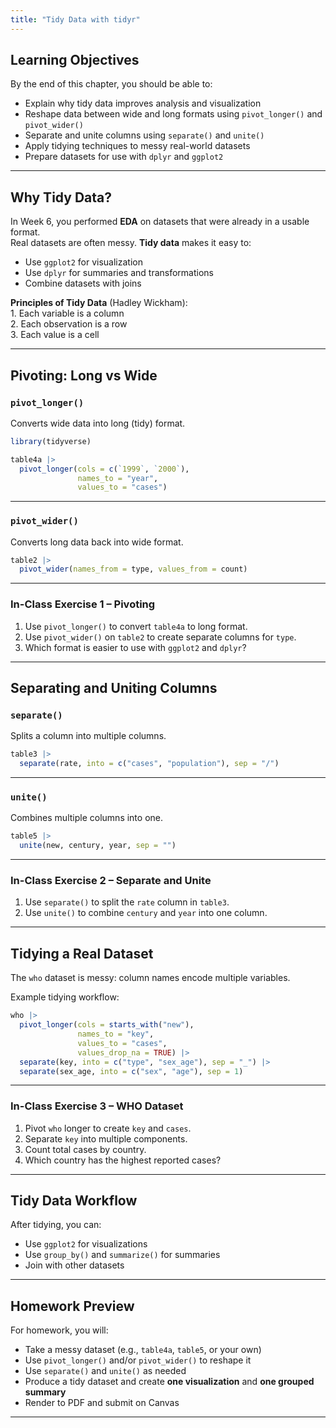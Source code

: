 ```yaml
---
title: "Tidy Data with tidyr"
---
```


## Learning Objectives

By the end of this chapter, you should be able to:

-   Explain why tidy data improves analysis and visualization
-   Reshape data between wide and long formats using `pivot_longer()` and `pivot_wider()`
-   Separate and unite columns using `separate()` and `unite()`
-   Apply tidying techniques to messy real-world datasets
-   Prepare datasets for use with `dplyr` and `ggplot2`

------------------------------------------------------------------------

## Why Tidy Data?

In Week 6, you performed **EDA** on datasets that were already in a usable format.\
Real datasets are often messy. **Tidy data** makes it easy to:

-   Use `ggplot2` for visualization\
-   Use `dplyr` for summaries and transformations\
-   Combine datasets with joins

**Principles of Tidy Data** (Hadley Wickham):\
1. Each variable is a column\
2. Each observation is a row\
3. Each value is a cell

------------------------------------------------------------------------

## Pivoting: Long vs Wide

### `pivot_longer()`

Converts wide data into long (tidy) format.

```r
library(tidyverse)

table4a |>
  pivot_longer(cols = c(`1999`, `2000`),
               names_to = "year",
               values_to = "cases")
```

------------------------------------------------------------------------

### `pivot_wider()`

Converts long data back into wide format.

```r
table2 |>
  pivot_wider(names_from = type, values_from = count)
```

------------------------------------------------------------------------

### In-Class Exercise 1 – Pivoting

1.  Use `pivot_longer()` to convert `table4a` to long format.\
2.  Use `pivot_wider()` on `table2` to create separate columns for `type`.\
3.  Which format is easier to use with `ggplot2` and `dplyr`?

------------------------------------------------------------------------

## Separating and Uniting Columns

### `separate()`

Splits a column into multiple columns.

```r
table3 |>
  separate(rate, into = c("cases", "population"), sep = "/")
```

------------------------------------------------------------------------

### `unite()`

Combines multiple columns into one.

```r
table5 |>
  unite(new, century, year, sep = "")
```

------------------------------------------------------------------------

### In-Class Exercise 2 – Separate and Unite

1.  Use `separate()` to split the `rate` column in `table3`.\
2.  Use `unite()` to combine `century` and `year` into one column.

------------------------------------------------------------------------

## Tidying a Real Dataset

The `who` dataset is messy: column names encode multiple variables.

Example tidying workflow:

```r
who |>
  pivot_longer(cols = starts_with("new"),
               names_to = "key",
               values_to = "cases",
               values_drop_na = TRUE) |>
  separate(key, into = c("type", "sex_age"), sep = "_") |>
  separate(sex_age, into = c("sex", "age"), sep = 1)
```

------------------------------------------------------------------------

### In-Class Exercise 3 – WHO Dataset

1.  Pivot `who` longer to create `key` and `cases`.\
2.  Separate `key` into multiple components.\
3.  Count total cases by country.\
4.  Which country has the highest reported cases?

------------------------------------------------------------------------

## Tidy Data Workflow

After tidying, you can:

-   Use `ggplot2` for visualizations\
-   Use `group_by()` and `summarize()` for summaries\
-   Join with other datasets

------------------------------------------------------------------------

## Homework Preview

For homework, you will:

-   Take a messy dataset (e.g., `table4a`, `table5`, or your own)
-   Use `pivot_longer()` and/or `pivot_wider()` to reshape it
-   Use `separate()` and `unite()` as needed
-   Produce a tidy dataset and create **one visualization** and **one grouped summary**
-   Render to PDF and submit on Canvas

------------------------------------------------------------------------

